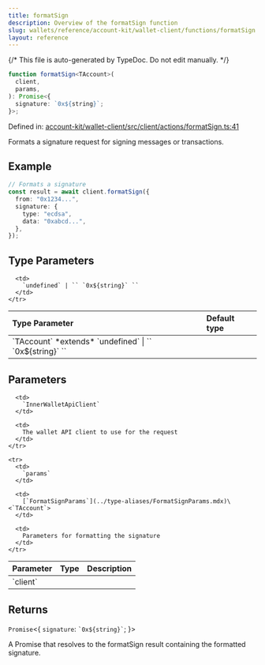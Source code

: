 ```yaml
---
title: formatSign
description: Overview of the formatSign function
slug: wallets/reference/account-kit/wallet-client/functions/formatSign
layout: reference
---
```


{/* This file is auto-generated by TypeDoc. Do not edit manually. */}

```ts
function formatSign<TAccount>(
  client,
  params,
): Promise<{
  signature: `0x${string}`;
}>;
```

Defined in: [account-kit/wallet-client/src/client/actions/formatSign.ts:41](https://github.com/alchemyplatform/aa-sdk/blob/dc58c113ff1eeb06d4b3f76c505cbbaad47db8fc/account-kit/wallet-client/src/client/actions/formatSign.ts#L41)

Formats a signature request for signing messages or transactions.

## Example

```ts
// Formats a signature
const result = await client.formatSign({
  from: "0x1234...",
  signature: {
    type: "ecdsa",
    data: "0xabcd...",
  },
});
```

## Type Parameters

<table>
  <thead>
    <tr>
      <th align="left">Type Parameter</th>
      <th align="left">Default type</th>
    </tr>
  </thead>

  <tbody>
    <tr>
      <td>
        `TAccount` *extends* `undefined` | `` `0x${string}` ``
      </td>

      <td>
        `undefined` | `` `0x${string}` ``
      </td>
    </tr>

  </tbody>
</table>

## Parameters

<table>
  <thead>
    <tr>
      <th align="left">Parameter</th>
      <th align="left">Type</th>
      <th align="left">Description</th>
    </tr>
  </thead>

  <tbody>
    <tr>
      <td>
        `client`
      </td>

      <td>
        `InnerWalletApiClient`
      </td>

      <td>
        The wallet API client to use for the request
      </td>
    </tr>

    <tr>
      <td>
        `params`
      </td>

      <td>
        [`FormatSignParams`](../type-aliases/FormatSignParams.mdx)\<`TAccount`>
      </td>

      <td>
        Parameters for formatting the signature
      </td>
    </tr>

  </tbody>
</table>

## Returns

`Promise`\<\{
`signature`: `` `0x${string}` ``;
}>

A Promise that resolves to the formatSign result containing the formatted signature.
